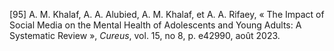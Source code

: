 \[95\]		A. M. Khalaf, A. A. Alubied, A. M. Khalaf, et A. A. Rifaey, « The Impact of Social Media on the Mental Health of Adolescents and Young Adults: A Systematic Review », *Cureus*, vol. 15, no 8, p. e42990, août 2023\.